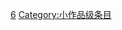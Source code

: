 {{emptycat}}

{{Articles by Quality|topic=三国|project=三国}}

[[Category:各等级三国条目|6]]
[[Category:小作品级条目|Category:小作品级条目]]